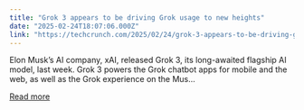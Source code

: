 ```yaml
---
title: "Grok 3 appears to be driving Grok usage to new heights"
date: "2025-02-24T18:07:06.000Z"
link: "https://techcrunch.com/2025/02/24/grok-3-appears-to-be-driving-grok-usage-to-new-heights/"
---
```


Elon Musk&#8217;s AI company, xAI, released Grok 3, its long-awaited flagship AI model, last week. Grok 3 powers the Grok chatbot apps for mobile and the web, as well as the Grok experience on the Mus...

[Read more](https://techcrunch.com/2025/02/24/grok-3-appears-to-be-driving-grok-usage-to-new-heights/)
